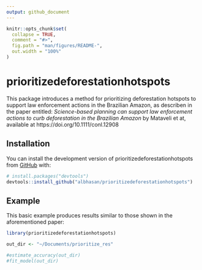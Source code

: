 ```yaml
---
output: github_document
---
```


<!-- README.md is generated from README.Rmd. Please edit that file -->

```r
knitr::opts_chunk$set(
  collapse = TRUE,
  comment = "#>",
  fig.path = "man/figures/README-",
  out.width = "100%"
)
```

# prioritizedeforestationhotspots

<!-- badges: start -->
<!-- badges: end -->

This package introduces a method for prioritizing deforestation hotspots to support law enforcement actions in the Brazilian Amazon, as describen in the paper entitled: *Science-based planning can support law enforcement actions to curb deforestation in the Brazilian Amazon* by Mataveli et at, available at https://doi.org/10.1111/conl.12908


## Installation

You can install the development version of prioritizedeforestationhotspots from [GitHub](https://github.com/) with:

``` r
# install.packages("devtools")
devtools::install_github("albhasan/prioritizedeforestationhotspots")
```

## Example

This basic example produces results similar to those shown in the aforementioned paper:

```r
library(prioritizedeforestationhotspots)

out_dir <- "~/Documents/prioritize_res"

#estimate_accuracy(out_dir)
#fit_model(out_dir)

```

